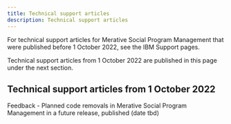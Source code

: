 ```yaml
---
title: Technical support articles
description: Technical support articles
---
```


For technical support articles for Merative Social Program Management that were published before 1 October 2022, see the IBM Support pages.

Technical support articles from 1 October 2022 are published in this page under the next section.

## Technical support articles from 1 October 2022

Feedback -  Planned code removals in Merative Social Program Management in a future release, published (date tbd)
